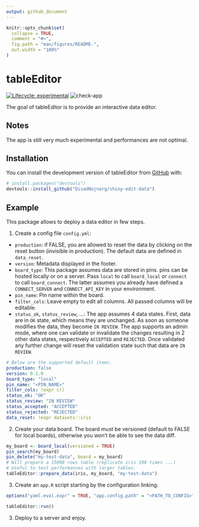 ```yaml
---
output: github_document
---
```


<!-- README.md is generated from README.Rmd. Please edit that file -->

```r
knitr::opts_chunk$set(
  collapse = TRUE,
  comment = "#>",
  fig.path = "man/figures/README-",
  out.width = "100%"
)
```

# tableEditor

<!-- badges: start -->
[![Lifecycle: experimental](https://img.shields.io/badge/lifecycle-experimental-orange.svg)](https://lifecycle.r-lib.org/articles/stages.html#experimental)
![check-app](https://github.com/divadnojnarg/shiny-edit-data/actions/workflows/check-app.yml/badge.svg)
<!-- badges: end -->

The goal of tableEditor is to provide an interactive data editor.

## Notes

The app is still very much experimental and performances are not optimal.

## Installation

You can install the development version of tableEditor from [GitHub](https://github.com/) with:

``` r
# install.packages("devtools")
devtools::install_github("DivadNojnarg/shiny-edit-data")
```

## Example

This package allows to deploy a data editor in few steps.

1. Create a config file `config.yml`:

  - `production`: if FALSE, you are allowed to reset the data by clicking on the reset
  button (invisible in production). The default data are defined in `data_reset`.
  - `version`: Metadata displayed in the footer.
  - `board_type`: This package assumes data are stored in pins. pins can be hosted locally or on a server. Pass `local` to call `board_local` or `connect` to call `board_connect`. The latter assumes you already have defined a `CONNECT_SERVER` and `CONNECT_API_KEY` in your environment.
  - `pin_name`: Pin name within the board.
  - `filter_cols`: Leave empty to edit all columns. All passed columns will be editable.
  - `status_ok`, `status_review`, ...: The app assumes 4 data states. First, data are in `OK` state, which means they are unchanged.
  As soon as someone modifies the data, they become `IN REVIEW`. The app supports an admin mode, where one can validate or invalidate the changes resulting in 2 other data states, respectively `ACCEPTED` and `REJECTED`. Once validated any further change will reset the validation state such that data are `IN REVIEW`.

```yaml
# Below are the supported default items.
production: false
version: 0.1.0
board_type: "local"
pin_name: "<PIN_NAME>"
filter_cols: !expr c()
status_ok: "OK"
status_review: "IN REVIEW"
status_accepted: "ACCEPTED"
status_rejected: "REJECTED"
data_reset: !expr datasets::iris
```

2. Create your data board. The board must be versioned (default to FALSE for local boards), 
otherwise you won't be able to see the data diff.

```r
my_board <- board_local(versioned = TRUE)
pin_search(my_board)
pin_delete("my-test-data", board = my_board)
# Will prepare a 15000 rows table (replicate iris 100 times ...)
# Useful to test performances with larger tables.
tableEditor::prepare_data(iris, my_board, "my-test-data")
```

3. Create an `app.R` script starting by the configuration linking.

```r
options("yaml.eval.expr" = TRUE, "app.config.path" = "<PATH_TO_CONFIG>")

tableEditor::run()
```

3. Deploy to a server and enjoy.
